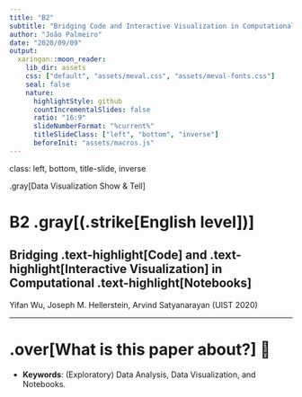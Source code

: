 ```yaml
---
title: "B2"
subtitle: "Bridging Code and Interactive Visualization in Computational Notebooks"
author: "João Palmeiro"
date: "2020/09/09"
output:
  xaringan::moon_reader:
    lib_dir: assets
    css: ["default", "assets/meval.css", "assets/meval-fonts.css"]
    seal: false
    nature:
      highlightStyle: github
      countIncrementalSlides: false
      ratio: "16:9"
      slideNumberFormat: "%current%"
      titleSlideClass: ["left", "bottom", "inverse"]
      beforeInit: "assets/macros.js"
---
```


class: left, bottom, title-slide, inverse

.gray[Data Visualization Show & Tell]

# B2 .gray[(.strike[English level])]

## Bridging .text-highlight[Code] and .text-highlight[Interactive Visualization] in Computational .text-highlight[Notebooks]

Yifan Wu, Joseph M. Hellerstein, Arvind Satyanarayan (UIST 2020)

---

# .over[What is this paper about?] &#129300;

- **Keywords**: (Exploratory) Data Analysis, Data Visualization, and Notebooks.
